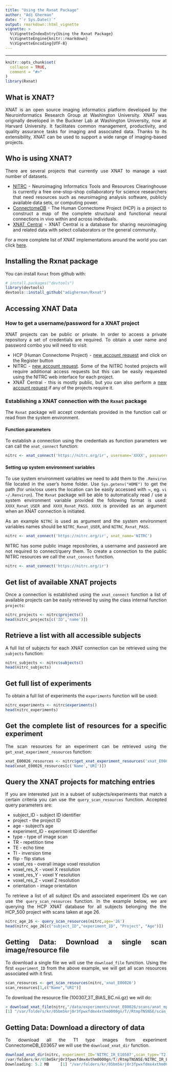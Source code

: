 ```yaml
---
title: "Using the Rxnat Package"
author: "Adi Gherman"
date: "`r Sys.Date()`"
output: rmarkdown::html_vignette
vignette: >
  %\VignetteIndexEntry{Using the Rxnat Package}
  %\VignetteEngine{knitr::rmarkdown}
  %\VignetteEncoding{UTF-8}
---
```

<style>
body {
text-align: justify}
</style>
---

```r
knitr::opts_chunk$set(
  collapse = TRUE,
  comment = "#>"
)
library(Rxnat)

```

## What is XNAT?
XNAT is an open source imaging informatics platform developed by the Neuroinformatics Research Group at Washington University. XNAT was originally developed in the Buckner Lab at Washington University, now at Harvard University. It facilitates common management, productivity, and quality assurance tasks for imaging and associated data. Thanks to its extensibility, XNAT can be used to support a wide range of imaging-based projects.

## Who is using XNAT?
There are several projects that currently use XNAT to manage a vast number of datasets. 

* [NITRC](https://nitrc.org) - Neuroimaging Informatics Tools and Resources Clearinghouse is currently a free one-stop-shop collaboratory for science researchers that need resources such as neuroimaging analysis software, publicly available data sets, or computing power. 
* [ConnectomeDB](https://db.humanconnectome.org/) -  The Human Connectome Project (HCP) is a project to construct a map of the complete structural and functional neural connections in vivo within and across individuals. 
* [XNAT Central](https://central.xnat.org) - XNAT Central is a database for sharing neuroimaging and related data with select collaborators or the general community. 

For a more complete list of XNAT implementations around the world you can click [here](https://www.xnat.org/about/xnat-implementations.php).

## Installing the Rxnat package

You can install `Rxnat` from github with:
``` r
# install.packages("devtools")
library(devtools)
devtools::install_github("adigherman/Rxnat")
```

## Accessing XNAT Data

### How to get a username/password for a XNAT project
XNAT projects can be public or private. In order to access a private repository a set of credentials are required. To obtain a user name and password combo you will need to visit:

* HCP (Human Connectome Project) - [new account request](https://db.humanconnectome.org) and click on the Register button
* NITRC - [new account request](https://www.nitrc.org/account/register.php). Some of the NITRC hosted projects will require additional access requests but this can be easily requested using the NITRC web interface for each project.
* XNAT Central - this is mostly public, but you can also perform a [new account request](https://central.xnat.org/app/template/Register.vm) if any of the projects require it. 

### Establishing a XNAT connection with the `Rxnat` package
The `Rxnat` package will accept credentials provided in the function call or read from the system environment.

#### Function parameters
To establish a connection using the credentials as function parameters we can call the `xnat_connect` function:
``` r
nitrc <- xnat_connect('https://nitrc.org/ir', username='XXXX', password='YYYY', xnat_name=NULL)
```

#### Setting up system environment variables
To use system environment variables we need to add them to the `.Renviron` file located in the user's home folder. Use `Sys.getenv("HOME")` to get the path (for unix/osx users the location can be easily accessed with ~, eg. `vi ~/.Renviron`).
The `Rxnat` package will be able to automatically read / use a system environment variable provided the following format is used: `XXXX_Rxnat_USER` and `XXXX_Rxnat_PASS`. `XXXX` is provided as an argument when an XNAT connection is initiated. 

As an example `NITRC` is used as argument and the system environment variables names should be `NITRC_Rxnat_USER`, and `NITRC_Rxnat_PASS`.
``` r
nitrc <- xnat_connect('https://nitrc.org/ir', xnat_name='NITRC')
```

NITRC has some public image repositories, a username and password are not required to connect/query them. To create a connection to the public NITRC resources we call the `xnat_connect` function.

``` r
nitrc <- xnat_connect('https://nitrc.org/ir')
```

## Get list of available XNAT projects
Once a connection is established using the `xnat_connect` function a list of available projects can be easily retrieved by using the class internal function `projects`:

``` r
nitrc_projects <- nitrc$projects()
head(nitrc_projects[c('ID','name')])
```

## Retrieve a list with all accessible subjects
A full list of subjects for each XNAT connection can be retrieved using the `subjects` function:

``` r
nitrc_subjects <- nitrc$subjects()
head(nitrc_subjects)
```

## Get full list of experiments
To obtain a full list of experiments the `experiments` function will be used:

``` r
nitrc_experiments <- nitrc$experiments()
head(nitrc_experiments)
```

## Get the complete list of resources for a specific experiment
The scan resources for an experiment can be retrieved using the `get_xnat_experiment_resources` function:

``` r
xnat_E00026_resources <- nitrc$get_xnat_experiment_resources('xnat_E00026')
head(xnat_E00026_resources[c('Name','URI')])
```

## Query the XNAT projects for matching entries
If you are interested just in a subset of subjects/experiments that match a certain criteria you can use the `query_scan_resources` function. Accepted query parameters are:

- subject_ID - subject ID identifier 
- project - the project ID
- age - subject's age
- experiment_ID - experiment ID identifier
- type - type of image scan
- TR - repetition time
- TE - echo time
- TI - inversion time
- flip - flip status
- voxel_res - overall image voxel resolution
- voxel_res_X - voxel X resolution
- voxel_res_Y - voxel Y resolution
- voxel_res_Z - voxel Z resolution
- orientation - image orientation

To retrieve a list of all subject IDs and associated experiment IDs we can use the `query_scan_resources` function. In the example below, we are querying the HCP XNAT database for all subjects belonging the the HCP_500 project with scans taken at age 26.

``` r
nitrc_age_26 <- query_scan_resources(nitrc,age='26')
head(nitrc_age_26[c("subject_ID","experiment_ID", "Project", "Age")])
```

## Getting Data: Download a single scan image/resource file
To download a single file we will use the `download_file` function. Using the first `experiment_ID` from the above example, we will get all scan resources associated with it first.

``` r
scan_resources <- get_scan_resources(nitrc,'xnat_E00026')
scan_resources[1,c("Name","URI")]
```

To download the resource file (100307_3T_BIAS_BC.nii.gz) we will do:

``` r
> download_xnat_file(nitrc,"/data/experiments/xnat_E00026/scans/anat_mprage_anonymized/resources/3967/files/scan_mprage_anonymized.nii.gz", file_dir = tempdir())
[1] "/var/folders/kr/05bm5krj0r3fpwxfdmx4xthm0000gn/T//RtmpTNSN5E/scan_mprage_anonymized.nii.gz"
```

## Getting Data: Download a directory of data
To download all the T1 type images from experiment ConnectomeDB_E03657 we will use the `download_xnat_dir` function.

``` r
download_xnat_dir(nitrc, experiment_ID='NITRC_IR_E10507',scan_type='T2', file_dir = tempdir(), verbose=TRUE)
/var/folders/kr/05bm5krj0r3fpwxfdmx4xthm0000gn/T//RtmpTNSN5E/NITRC_IR_E10507.zip
Downloading: 5.2 MB     [1] "/var/folders/kr/05bm5krj0r3fpwxfdmx4xthm0000gn/T//RtmpTNSN5E/NITRC_IR_E10507.zip"
```